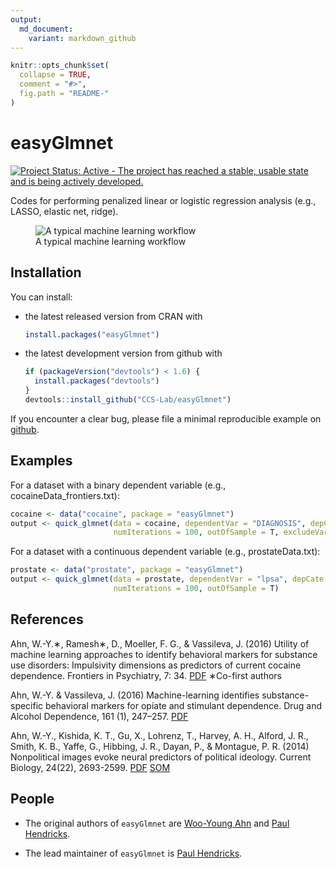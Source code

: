 ```yaml
---
output:
  md_document:
    variant: markdown_github
---
```


<!-- README.md is generated from README.Rmd. Please edit that file -->

```r
knitr::opts_chunk$set(
  collapse = TRUE,
  comment = "#>",
  fig.path = "README-"
)
```

# easyGlmnet

[![Project Status: Active - The project has reached a stable, usable state and is being actively developed.](http://www.repostatus.org/badges/0.1.0/active.svg)](http://www.repostatus.org/#active)

Codes for performing penalized linear or logistic regression analysis (e.g., LASSO, elastic net, ridge).

![A typical machine learning workflow](https://github.com/CCS-Lab/easyGlmnet/raw/master/inst/imgs/ml_figure.png "A typical machine learning workflow")

## Installation

You can install:

* the latest released version from CRAN with

    ```R
    install.packages("easyGlmnet")
    ````

* the latest development version from github with

    ```R
    if (packageVersion("devtools") < 1.6) {
      install.packages("devtools")
    }
    devtools::install_github("CCS-Lab/easyGlmnet")
    ```

If you encounter a clear bug, please file a minimal reproducible example on [github](https://github.com/CCS-Lab/easyGlmnet/issues).

## Examples

For a dataset with a binary dependent variable (e.g., cocaineData_frontiers.txt):

```R
cocaine <- data("cocaine", package = "easyGlmnet")
output <- quick_glmnet(data = cocaine, dependentVar = "DIAGNOSIS", depCate = "binary", 
                       numIterations = 100, outOfSample = T, excludeVar = c("subject"), categoricalVar = c("Male") )
```

For a dataset with a continuous dependent variable (e.g., prostateData.txt):

```R
prostate <- data("prostate", package = "easyGlmnet")
output <- quick_glmnet(data = prostate, dependentVar = "lpsa", depCate = "continuous", 
                       numIterations = 100, outOfSample = T)
```

## References
Ahn, W.-Y.∗, Ramesh∗, D., Moeller, F. G., & Vassileva, J. (2016) Utility of machine learning approaches to identify behavioral markers for substance use disorders: Impulsivity dimensions as predictors of current cocaine dependence. Frontiers in Psychiatry, 7: 34. [PDF](https://u.osu.edu/ccsl/files/2015/08/Ahn2016_Frontiers-26g6nye.pdf) ∗Co-first authors

 
Ahn, W.-Y. & Vassileva, J. (2016) Machine-learning identifies substance-specific behavioral markers for opiate and stimulant dependence. Drug and Alcohol Dependence, 161 (1), 247–257. [PDF](https://u.osu.edu/ccsl/files/2016/02/Ahn2016_DAD-oftlf3.pdf)

 
Ahn, W.-Y., Kishida, K. T., Gu, X., Lohrenz, T., Harvey, A. H., Alford, J. R., Smith, K. B., Yaffe, G., Hibbing, J. R., Dayan, P., & Montague, P. R. (2014) Nonpolitical images evoke neural predictors of political ideology. Current Biology, 24(22), 2693-2599. [PDF](https://u.osu.edu/ccsl/files/2015/11/Ahn2014_CB-1l5475k.pdf) [SOM](https://u.osu.edu/ccsl/files/2015/11/Ahn2014_CB_SOM-1xag1ph.pdf)

## People

* The original authors of `easyGlmnet` are [Woo-Young Ahn](http://www.ahnlab.org/) and [Paul Hendricks](https://github.com/paulhendricks).

* The lead maintainer of `easyGlmnet` is [Paul Hendricks](https://github.com/paulhendricks).
